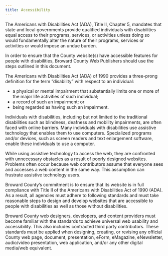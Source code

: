 ```yaml
---
title: Accessibility
---
```


The Americans with Disabilities Act (ADA), Title II, Chapter 5, mandates that state and local governments provide qualified individuals with disabilities equal access to their programs, services, or activities unless doing so would fundamentally alter the nature of their programs,
services or activities or would impose an undue burden.

In order to ensure that the County website(s) have accessible features for people with disabilities, Broward County Web Publishers should use the steps outlined in this document.

The Americans with Disabilities Act (ADA) of 1990 provides a three-prong definition for the term “disability” with respect to an individual:

- a physical or mental impairment that substantially limits one or more of the major life activities of such individual;
- a record of such an impairment; or
- being regarded as having such an impairment.

Individuals with disabilities, including but not limited to the traditional disabilities such as blindness, deafness and mobility impairments, are often faced with online barriers. Many individuals with disabilities use assistive technology that enables them to use computers. Specialized programs and/or devices, such as screen readers and text enlargement software, enable these individuals to use a computer.

While using assistive technology to access the web, they are confronted with unnecessary obstacles as a result of poorly designed websites. Problems often occur because web
contributors assume that everyone sees and accesses a web content in the same way. This assumption can frustrate assistive technology users.

Broward County’s commitment is to ensure that its website is in full compliance with Title II of the Americans with Disabilities Act of 1990 (ADA). As a result, all agencies must adhere to following standards and must take reasonable steps to design and develop websites that are accessible to people with disabilities as well as those without disabilities.

Broward County web designers, developers, and content providers must become familiar with the standards to achieve universal web usability and accessibility. This also includes contracted third party contributors. These standards must be applied when designing, creating, or revising any official County web page, document, presentation, eForm, eMagazine, eNewsletter, audio/video presentation, web application, and/or any other digital media/web equivalent.
